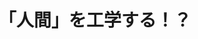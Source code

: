 ﻿---
title: "「人間」を工学する！？"
category: "工学院"
vol: 36
interviewee: "伊藤 謙治 "
url: ""
tags: []
pdf: "36-1.pdf"
career: ""
preface: "人間が機械や環境とうまく接していくための学問である人間工学を扱う。新幹線を運転する際の眼球運動などを測定して人間の動作をシュミレートし、安全性の向上に役立てる。"
---
